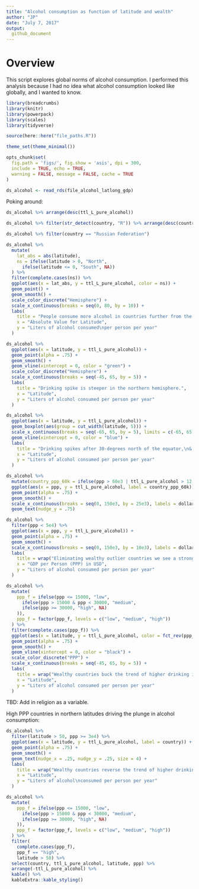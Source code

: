 ```yaml
---
title: "Alcohol consumption as function of latitude and wealth"
author: "JP"
date: "July 7, 2017"
output: 
  github_document
---
```


# Overview
This script explores global norms of alcohol consumption. I performed this analysis because I had no idea what alcohol consumption looked like globally, and I wanted to know. 
```r
library(breadcrumbs)
library(knitr)
library(powerpack)
library(scales)
library(tidyverse)

source(here::here("file_paths.R"))

theme_set(theme_minimal())
```

```r
opts_chunk$set(
  fig.path = 'figs/', fig.show = 'asis', dpi = 300, 
  include = TRUE, echo = TRUE, 
  warning = FALSE, message = FALSE, cache = TRUE
) 
```

```r
ds_alcohol <- read_rds(file_alcohol_latlong_gdp)
```

Poking around: 
```r
ds_alcohol %>% arrange(desc(ttl_L_pure_alcohol))

ds_alcohol %>% filter(str_detect(country, "R")) %>% arrange(desc(country))

ds_alcohol %>% filter(country == "Russian Federation")
```


```r
ds_alcohol %>% 
  mutate(
    lat_abs = abs(latitude),
    ns = ifelse(latitude > 0, "North",
      ifelse(latitude <= 0, "South", NA))
  ) %>% 
  filter(complete.cases(ns)) %>% 
  ggplot(aes(x = lat_abs, y = ttl_L_pure_alcohol, color = ns)) + 
  geom_point() + 
  geom_smooth() + 
  scale_color_discrete("Hemisphere") + 
  scale_x_continuous(breaks = seq(0, 80, by = 10)) + 
  labs(
    title = "People consume more alcohol in countries further from the equator",
    x = "Absolute Value for Latitude",
    y = "Liters of alcohol consumed\nper person per year"
  )
```

```r
ds_alcohol %>% 
  ggplot(aes(x = latitude, y = ttl_L_pure_alcohol)) + 
  geom_point(alpha = .75) + 
  geom_smooth() + 
  geom_vline(xintercept = 0, color = "green") + 
  scale_color_discrete("Hemisphere") + 
  scale_x_continuous(breaks = seq(-45, 65, by = 5)) + 
  labs(
    title = "Drinking spike is steeper in the northern hemisphere.",
    x = "Latitude",
    y = "Liters of alcohol consumed per person per year"
  )
```

```r
ds_alcohol %>% 
  ggplot(aes(x = latitude, y = ttl_L_pure_alcohol)) + 
  geom_boxplot(aes(group = cut_width(latitude, 5))) + 
  scale_x_continuous(breaks = seq(-65, 65, by = 5), limits = c(-65, 65)) + 
  geom_vline(xintercept = 0, color = "blue") + 
  labs(
    title = "Drinking spikes after 30-degrees north of the equator,\n& 15 degrees south",
    x = "Latitude",
    y = "Liters of alcohol consumed per person per year"
  )
```

```r
ds_alcohol %>% 
  mutate(country_ppp_60k = ifelse(ppp > 60e3 | ttl_L_pure_alcohol > 12, country, NA)) %>% 
  ggplot(aes(x = ppp, y = ttl_L_pure_alcohol, label = country_ppp_60k)) + 
  geom_point(alpha = .75) +
  geom_smooth() + 
  scale_x_continuous(breaks = seq(0, 150e3, by = 25e3), labels = dollar) + 
  geom_text(nudge_y = .75)
```

```r
ds_alcohol %>% 
  filter(ppp < 5e4) %>% 
  ggplot(aes(x = ppp, y = ttl_L_pure_alcohol)) + 
  geom_point(alpha = .75) + 
  geom_smooth() + 
  scale_x_continuous(breaks = seq(0, 150e3, by = 10e3), labels = dollar) + 
  labs(
    title = wrap("Eliminating wealthy outlier countries we see a strong trend of drinking increasing with wealth", 60),
    x = "GDP per Person (PPP) in USD",
    y = "Liters of alcohol consumed per person per year"
  ) 
```

```r
ds_alcohol %>% 
  mutate(
    ppp_f = ifelse(ppp <= 15000, "low",
      ifelse(ppp > 15000 & ppp < 30000, "medium",
      ifelse(ppp >= 30000, "high", NA)
    )),
    ppp_f = factor(ppp_f, levels = c("low", "medium", "high"))
  ) %>% 
  filter(complete.cases(ppp_f)) %>% 
  ggplot(aes(x = latitude, y = ttl_L_pure_alcohol, color = fct_rev(ppp_f))) + 
  geom_point(alpha = .75) + 
  geom_smooth() + 
  geom_vline(xintercept = 0, color = "black") + 
  scale_color_discrete("PPP") + 
  scale_x_continuous(breaks = seq(-45, 65, by = 5)) + 
  labs(
    title = wrap("Wealthy countries buck the trend of higher drinking in the far north", 60),
    x = "Latitude",
    y = "Liters of alcohol consumed per person per year"
  )
```

TBD: Add in religion as a variable. 

High PPP countries in northern latitudes driving the plunge in alcohol consumption:
```r
ds_alcohol %>% 
  filter(latitude > 50, ppp >= 3e4) %>% 
  ggplot(aes(x = latitude, y = ttl_L_pure_alcohol, label = country)) + 
  geom_point(alpha = .75) + 
  geom_smooth() + 
  geom_text(nudge_x = .25, nudge_y = .25, size = 4) + 
  labs(
    title = wrap("Wealthy countries reverse the trend of higher drinking in the far north", 60),
    x = "Latitude",
    y = "Liters of alcohol\nconsumed per person per year"
  )
```

```r
ds_alcohol %>% 
  mutate(
    ppp_f = ifelse(ppp <= 15000, "low",
      ifelse(ppp > 15000 & ppp < 30000, "medium",
      ifelse(ppp >= 30000, "high", NA)
    )),
    ppp_f = factor(ppp_f, levels = c("low", "medium", "high"))
  ) %>% 
  filter(
    complete.cases(ppp_f),
    ppp_f == "high",
    latitude > 50) %>% 
  select(country, ttl_L_pure_alcohol, latitude, ppp) %>% 
  arrange(-ttl_L_pure_alcohol) %>% 
  kable() %>% 
  kableExtra::kable_styling()
```



